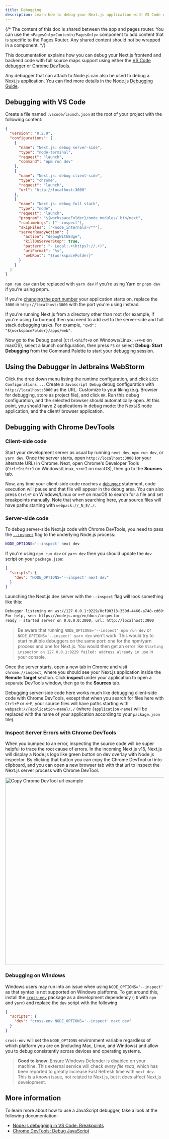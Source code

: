 ```yaml
---
title: Debugging
description: Learn how to debug your Next.js application with VS Code or Chrome DevTools.
---
```


{/* The content of this doc is shared between the app and pages router. You can use the `<PagesOnly>Content</PagesOnly>` component to add content that is specific to the Pages Router. Any shared content should not be wrapped in a component. */}

This documentation explains how you can debug your Next.js frontend and backend code with full source maps support using either the [VS Code debugger](https://code.visualstudio.com/docs/editor/debugging) or [Chrome DevTools](https://developers.google.com/web/tools/chrome-devtools).

Any debugger that can attach to Node.js can also be used to debug a Next.js application. You can find more details in the Node.js [Debugging Guide](https://nodejs.org/en/docs/guides/debugging-getting-started/).

## Debugging with VS Code

Create a file named `.vscode/launch.json` at the root of your project with the following content:

```json filename="launch.json"
{
  "version": "0.2.0",
  "configurations": [
    {
      "name": "Next.js: debug server-side",
      "type": "node-terminal",
      "request": "launch",
      "command": "npm run dev"
    },
    {
      "name": "Next.js: debug client-side",
      "type": "chrome",
      "request": "launch",
      "url": "http://localhost:3000"
    },
    {
      "name": "Next.js: debug full stack",
      "type": "node",
      "request": "launch",
      "program": "${workspaceFolder}/node_modules/.bin/next",
      "runtimeArgs": ["--inspect"],
      "skipFiles": ["<node_internals>/**"],
      "serverReadyAction": {
        "action": "debugWithEdge",
        "killOnServerStop": true,
        "pattern": "- Local:.+(https?://.+)",
        "uriFormat": "%s",
        "webRoot": "${workspaceFolder}"
      }
    }
  ]
}
```

`npm run dev` can be replaced with `yarn dev` if you're using Yarn or `pnpm dev` if you're using pnpm.

If you're [changing the port number](/docs/pages/api-reference/cli/next#next-dev-options) your application starts on, replace the `3000` in `http://localhost:3000` with the port you're using instead.

If you're running Next.js from a directory other than root (for example, if you're using Turborepo) then you need to add `cwd` to the server-side and full stack debugging tasks. For example, `"cwd": "${workspaceFolder}/apps/web"`.

Now go to the Debug panel (`Ctrl+Shift+D` on Windows/Linux, `⇧+⌘+D` on macOS), select a launch configuration, then press `F5` or select **Debug: Start Debugging** from the Command Palette to start your debugging session.

## Using the Debugger in Jetbrains WebStorm

Click the drop down menu listing the runtime configuration, and click `Edit Configurations...`. Create a `Javascript Debug` debug configuration with `http://localhost:3000` as the URL. Customize to your liking (e.g. Browser for debugging, store as project file), and click `OK`. Run this debug configuration, and the selected browser should automatically open. At this point, you should have 2 applications in debug mode: the NextJS node application, and the client/ browser application.

## Debugging with Chrome DevTools

### Client-side code

Start your development server as usual by running `next dev`, `npm run dev`, or `yarn dev`. Once the server starts, open `http://localhost:3000` (or your alternate URL) in Chrome. Next, open Chrome's Developer Tools (`Ctrl+Shift+J` on Windows/Linux, `⌥+⌘+I` on macOS), then go to the **Sources** tab.

Now, any time your client-side code reaches a [`debugger`](https://developer.mozilla.org/docs/Web/JavaScript/Reference/Statements/debugger) statement, code execution will pause and that file will appear in the debug area. You can also press `Ctrl+P` on Windows/Linux or `⌘+P` on macOS to search for a file and set breakpoints manually. Note that when searching here, your source files will have paths starting with `webpack://_N_E/./`.

### Server-side code

To debug server-side Next.js code with Chrome DevTools, you need to pass the [`--inspect`](https://nodejs.org/api/cli.html#cli_inspect_host_port) flag to the underlying Node.js process:

```bash filename="Terminal"
NODE_OPTIONS='--inspect' next dev
```

If you're using `npm run dev` or `yarn dev` then you should update the `dev` script on your `package.json`:

```json filename="package.json"
{
  "scripts": {
    "dev": "NODE_OPTIONS='--inspect' next dev"
  }
}
```

Launching the Next.js dev server with the `--inspect` flag will look something like this:

```bash filename="Terminal"
Debugger listening on ws://127.0.0.1:9229/0cf90313-350d-4466-a748-cd60f4e47c95
For help, see: https://nodejs.org/en/docs/inspector
ready - started server on 0.0.0.0:3000, url: http://localhost:3000
```

> Be aware that running `NODE_OPTIONS='--inspect' npm run dev` or `NODE_OPTIONS='--inspect' yarn dev` won't work. This would try to start multiple debuggers on the same port: one for the npm/yarn process and one for Next.js. You would then get an error like `Starting inspector on 127.0.0.1:9229 failed: address already in use` in your console.

Once the server starts, open a new tab in Chrome and visit `chrome://inspect`, where you should see your Next.js application inside the **Remote Target** section. Click **inspect** under your application to open a separate DevTools window, then go to the **Sources** tab.

Debugging server-side code here works much like debugging client-side code with Chrome DevTools, except that when you search for files here with `Ctrl+P` or `⌘+P`, your source files will have paths starting with `webpack://{application-name}/./` (where `{application-name}` will be replaced with the name of your application according to your `package.json` file).

### Inspect Server Errors with Chrome DevTools

When you bumped to an error, inspecting the source code will be super helpful to trace the root cause of errors.
In the incoming Next.js v15, Next.js will display a Node.js logo like green button on dev overlay with Node.js inspector. By clicking that button you can copy the Chrome DevTool url into clipboard, and you can open a new browser tab with that url to inspect the Next.js server process with Chrome DevTool.

<Image
  alt="Copy Chrome DevTool url example"
  srcLight="/docs/dark/copy-devtool-url-example.png"
  srcDark="/docs/dark/copy-devtool-url-example.png"
  width="1600"
  height="594"
/>

### Debugging on Windows

Windows users may run into an issue when using `NODE_OPTIONS='--inspect'` as that syntax is not supported on Windows platforms. To get around this, install the [`cross-env`](https://www.npmjs.com/package/cross-env) package as a development dependency (`-D` with `npm` and `yarn`) and replace the `dev` script with the following.

```json filename="package.json"
{
  "scripts": {
    "dev": "cross-env NODE_OPTIONS='--inspect' next dev"
  }
}
```

`cross-env` will set the `NODE_OPTIONS` environment variable regardless of which platform you are on (including Mac, Linux, and Windows) and allow you to debug consistently across devices and operating systems.

> **Good to know**: Ensure Windows Defender is disabled on your machine. This external service will check _every file read_, which has been reported to greatly increase Fast Refresh time with `next dev`. This is a known issue, not related to Next.js, but it does affect Next.js development.

## More information

To learn more about how to use a JavaScript debugger, take a look at the following documentation:

- [Node.js debugging in VS Code: Breakpoints](https://code.visualstudio.com/docs/nodejs/nodejs-debugging#_breakpoints)
- [Chrome DevTools: Debug JavaScript](https://developers.google.com/web/tools/chrome-devtools/javascript)
